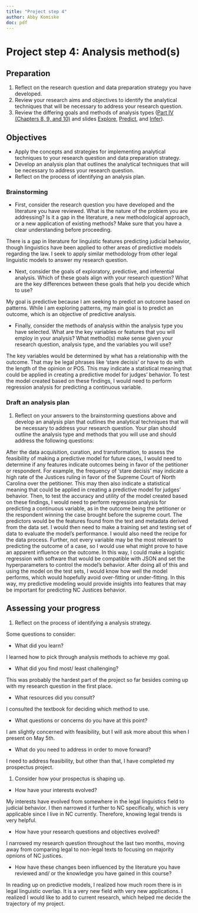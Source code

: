 ```yaml
---
title: "Project step 4"
author: Abby Komiske
doc: pdf
---
```


# Project step 4: Analysis method(s)

## Preparation

1. Reflect on the research question and data preparation strategy you have developed.
2. Review your research aims and objectives to identify the analytical techniques that will be necessary to address your research question.
3. Review the differing goals and methods of analysis types ([Part IV (Chapters 8, 9, and 10)](https://qtalr.github.io/book/part_4/) and slides [Explore](https://lin-380-s24.github.io/slides/day-18.html), [Predict](https://lin-380-s24.github.io/slides/day-20.html#/), and [Infer](https://lin-380-s24.github.io/slides/day-22.html#/)).

## Objectives

- Apply the concepts and strategies for implementing analytical techniques to your research question and data preparation strategy. 
- Develop an analysis plan that outlines the analytical techniques that will be necessary to address your research question.
- Reflect on the process of identifying an analysis plan.

### Brainstorming

- First, consider the research question you have developed and the literature you have reviewed. What is the nature of the problem you are addressing? Is it a gap in the literature, a new methodological approach, or a new application of existing methods? Make sure that you have a clear understanding before proceeding.

There is a gap in literature for linguistic features predicting judicial behavior, though linguistics have been applied to other areas of predictive models regarding the law. I seek to apply similar methodology from other legal linguistic models to answer my research question. 

- Next, consider the goals of exploratory, predictive, and inferential analysis. Which of these goals align with your research question? What are the key differences between these goals that help you decide which to use?

My goal is predictive because I am seeking to predict an outcome based on patterns. While I am exploring patterns, my main goal is to predict an outcome, which is an objective of predictive analysis.  


- Finally, consider the methods of analysis within the analysis type you have selected. What are the key variables or features that you will employ in your analysis? What method(s) make sense given your research question, analysis type, and the variables you will use?

The key variables would be determined by what has a relationship with the outcome. That may be legal phrases like 'stare decisis' or have to do with the length of the opinion or POS. This may indicate a statistical meaning that could be applied in creating a predictive model for judges' behavior. To test the model created based on these findings, I would need to perform regression analysis for predicting a continuous variable. 

### Draft an analysis plan

1. Reflect on your answers to the brainstorming questions above and develop an analysis plan that outlines the analytical techniques that will be necessary to address your research question. Your plan should outline the analysis type and methods that you will use and should address the following questions:

After the data acquisition, curation, and transformation, to assess the feasibility of making a predictive model for future cases, I would need to determine if any features indicate outcomes being in favor of the petitioner or respondent. For example, the frequency of 'stare decisis' may indicate a high rate of the Justices ruling in favor of the Supreme Court of North Carolina over the petitioner. This may then also indicate a statistical meaning that could be applied in creating a predictive model for judges' behavior. Then, to test the accuracy and utility of the model created based on these findings, I would need to perform regression analysis for predicting a continuous variable, as in the outcome being the petitioner or the respondent winning the case brought before the supreme court. The predictors would be the features found from the text and metadata derived from the data set. I would then need to make a training set and testing set of data to evaluate the model's performance. I would also need the recipe for the data process. Further, not every variable may be the most relevant to predicting the outcome of a case, so I would use what might prove to have an apparent influence on the outcome. In this way, I could make a logistic regression with software that would be compatible with JSON and set the hyperparameters to control the model's behavior. After doing all of this and using the model on the test sets, I would know how well the model performs, which would hopefully avoid over-fitting or under-fitting. In this way, my predictive modeling would provide insights into features that may be important for predicting NC Justices behavior. 

## Assessing your progress

1. Reflect on the process of identifying a analysis strategy.

Some questions to consider:

- What did you learn?

I learned how to pick through analysis methods to achieve my goal. 

- What did you find most/ least challenging?

This was probably the hardest part of the project so far besides coming up with my research question in the first place. 

- What resources did you consult?

I consulted the textbook for deciding which method to use. 

- What questions or concerns do you have at this point?

I am slightly concerned with feasibility, but I will ask more about this when I present on May 5th. 

- What do you need to address in order to move forward?

I need to address feasibility, but other than that, I have completed my prospectus project. 

1. Consider how your prospectus is shaping up.

- How have your interests evolved?

My interests have evolved from somewhere in the legal linguistics field to judicial behavior. I then narrowed it further to NC specifically, which is very applicable since I live in NC currently. Therefore, knowing legal trends is very helpful.

- How have your research questions and objectives evolved?

I narrowed my research question throughout the last two months, moving away from comparing legal to non-legal texts to focusing on majority opnions of NC justices. 

- How have these changes been influenced by the literature you have reviewed and/ or the knowledge you have gained in this course?

In reading up on predictive models, I realized how much room there is in legal linguistic overlap. It is a very new field with very new applications. I realized I would like to add to current research, which helped me decide the trajectory of my project. 

